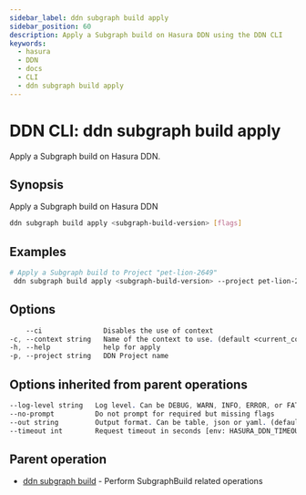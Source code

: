 ```yaml
---
sidebar_label: ddn subgraph build apply
sidebar_position: 60
description: Apply a Subgraph build on Hasura DDN using the DDN CLI
keywords:
  - hasura
  - DDN
  - docs
  - CLI
  - ddn subgraph build apply
---
```


# DDN CLI: ddn subgraph build apply

Apply a Subgraph build on Hasura DDN.

## Synopsis

Apply a Subgraph build on Hasura DDN

```bash
ddn subgraph build apply <subgraph-build-version> [flags]
```

## Examples

```bash
# Apply a Subgraph build to Project "pet-lion-2649"
 ddn subgraph build apply <subgraph-build-version> --project pet-lion-2649
```

## Options

```sass
    --ci               Disables the use of context
-c, --context string   Name of the context to use. (default <current_context>)
-h, --help             help for apply
-p, --project string   DDN Project name
```

## Options inherited from parent operations

```sass
--log-level string   Log level. Can be DEBUG, WARN, INFO, ERROR, or FATAL. (default "INFO")
--no-prompt          Do not prompt for required but missing flags
--out string         Output format. Can be table, json or yaml. (default "table")
--timeout int        Request timeout in seconds [env: HASURA_DDN_TIMEOUT] (default 100)
```

## Parent operation

- [ddn subgraph build](/cli/commands/ddn_subgraph_build) - Perform SubgraphBuild related operations
